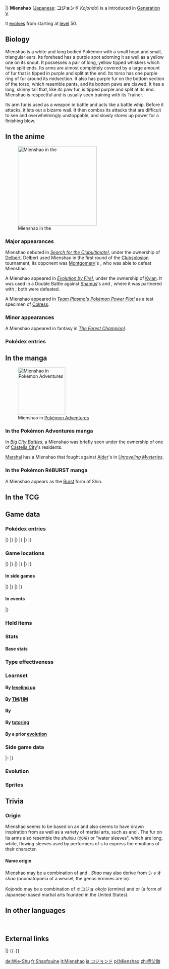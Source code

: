 {{PokémonPrevNext/Head|type=Fighting}}
{{PokémonPrevNext/Pokémon|type=Fighting|prevnum=619|prev=Mienfoo|nextnum=621|next=Druddigon}}
|}
{{Pokémon Infobox
|name=Mienshao
|jname=コジョンド
|tmname=Kojondo
|category=Martial Arts
|typebox=1
|type1=Fighting
|abilityn=d
|ability1=Inner Focus
|ability2=Regenerator
|abilityd=Reckless
|ndex=620
|udex=126
|u2dex=220
|karea=Coastal
|kdex=004
|height-ftin=4'07"
|height-m=1.4
|weight-lbs=78.3
|weight-kg=35.5
|egggroupn=2
|egggroup1=Field
|egggroup2=Human-Like
|eggcycles=25
|expyield=179
|lv100exp=1,059,860
|gendercode=127
|color=Purple
|catchrate=45
|evtotal=2
|evat=2
|body=06
|pokefordex=mienshao
|generation=5
|friendship=70
}}
'''Mienshao''' ([[List of Japanese Pokémon names|Japanese]]: '''コジョンド''' ''Kojondo'') is a {{type|Fighting}} {{OBP|Pokémon|species}} introduced in [[Generation V]].

It [[Evolution|evolves]] from {{p|Mienfoo}} starting at [[level]] 50.

==Biology==
Mienshao is a white and long bodied Pokémon with a small head and small, triangular ears. Its forehead has a purple spot adorning it as well as a yellow one on its snout. It possesses a pair of long, yellow tipped whiskers which have split ends. Its arms are almost completely covered by a large amount of fur that is tipped in purple and split at the end. Its torso has one purple ring of fur around its midsection. It also has purple fur on the bottom section of the torso, which resemble pants, and its bottom paws are clawed. It has a long, skinny tail that, like its paw fur, is tipped purple and split at its end. Mienshao is respectful and is usually seen training with its Trainer.

Its arm fur is used as a weapon in battle and acts like a battle whip. Before it attacks, it lets out a bizarre wail. It then combos its attacks that are difficult to see and overwhelmingly unstoppable, and slowly stores up power for a finishing blow.

==In the anime==
[[File:Delbert Mienshao.png|thumb|left|250px|Mienshao in the {{pkmn|anime}}]]
===Major appearances===
Mienshao debuted in ''[[BW071|Search for the Clubultimate!]]'', under the ownership of [[Delbert]]. Delbert used Mienshao in the first round of the [[Clubsplosion]] tournament; its opponent was [[Montgomery]]'s {{p|Throh}}, who was able to defeat Mienshao.

A Mienshao appeared in ''[[BW077|Evolution by Fire!]]'', under the ownership of [[Kylan]]. It was used in a Double Battle against [[Shamus]]'s {{p|Emboar}} and {{p|Heatmor}}, where it was partnered with {{p|Watchog}}; both were defeated.

A Mienshao appeared in ''[[BW112|Team Plasma's Pokémon Power Plot!]]'' as a test specimen of [[Colress]].

===Minor appearances===
A Mienshao appeared in fantasy in ''[[XY035|The Forest Champion!]]''.

===Pokédex entries===
{{Animedexheader|Unova}}
{{Animedexbody|BW071|Mienshao|Ash's Pokédex|Mienshao, the Martial Arts Pokémon and the evolved form of Mienfoo. Mienshao's arm attacks are so fast they're almost invisible. It uses its long arm fur as a whip.}}
{{Animedexfooter/Pokémon|''Best Wishes''|Unova}}

==In the manga==
[[File:Marshal Mienshao Adventures.png|thumb|150px|Mienshao in [[Pokémon Adventures]]]]
===In the Pokémon Adventures manga===
In ''[[PS478|Big City Battles]]'', a Mienshao was briefly seen under the ownership of one of [[Castelia City]]'s residents.

[[Marshal]] has a Mienshao that fought against [[Alder]]'s {{p|Accelgor}} in ''[[PS486|Unraveling Mysteries]]''.

===In the Pokémon RéBURST manga===
A Mienshao appears as the [[Burst]] form of Shin.

==In the TCG==
{{main|Mienshao (TCG)}}

==Game data==
===Pokédex entries===
{{Dex/Header|type=fighting}}
{{Dex/NA|gen=V}}
{{Dex/Gen|gen=V}}
{{Dex/Entry1|v=Black|t=FFF|entry=It wields the fur on its arms like a whip. Its arm attacks come with such rapidity that they cannot even be seen.}}
{{Dex/Entry1|v=White|entry=They use the long fur on their arms as a whip to strike their opponents.}}
{{Dex/Entry2|v=Black 2|v2=White 2|t=FFF|entry=Using the long fur on its arms like whips, it launches into combo attacks that, once started, no one can stop.}}
|}
|}
{{Dex/Gen|gen=VI}}
{{Dex/Entry1|v=X|t=FFF|entry=It wields the fur on its arm like a whip. Its arm attacks come with such rapidity that they cannot even be seen.}}
{{Dex/Entry1|v=Y|entry=Using the long fur on its arms like whips, it launches into combo attacks that, once started, no one can stop.}}
{{Dex/Entry1|v=Omega Ruby|t=FFF|entry=It wields the fur on its arm like a whip. Its arm attacks come with such rapidity that they cannot even be seen.}}
{{Dex/Entry1|v=Alpha Sapphire|t=FFF|entry=Using the long fur on its arms like whips, it launches into combo attacks that, once started, no one can stop.}}
|}
|}
{{Dex/Gen|gen=VII}}
{{Dex/Entry1|v=Ultra Sun|entry=It overwhelms its opponents with continuous attacks and then slowly stores up power before delivering the finishing blow.}}
{{Dex/Entry1|v=Ultra Moon|entry=When Mienshao lets out a bizarre wail, you're in danger. A flurry of kicks and chops too fast to see is about to be unleashed!}}
|}
|}
{{Dex/Footer}}

===Game locations===
{{Availability/Header|type=fighting}}
{{Availability/NA|gen=V}}
{{Availability/Gen|gen=V}}
{{Availability/Entry2|v=Black|v2=White|t=fff|area={{rt|14|Unova}} ({{DL|Tall grass|dark grass}})}}
{{Availability/Entry2|v=Black 2|v2=White 2|t=fff|area={{rt|23|Unova}} ({{DL|Tall grass|dark grass}})<br>[[Dragonspiral Tower]]}}
|}
|}
{{Availability/Gen|gen=VI}}
{{Availability/Entry2|v=X|v2=Y|t=fff|area=[[Evolution|Evolve]] {{p|Mienfoo}}}}
{{Availability/Entry2/None|v=Omega Ruby|v2=Alpha Sapphire}}
|}
|}
{{Availability/Gen|gen=VII}}
{{Availability/Entry2/None|v=Sun|v2=Moon}}
{{Availability/Entry2|v=Ultra Sun|v2=Ultra Moon|area=[[Evolution|Evolve]] {{p|Mienfoo}}}}
|}
|}
{{Availability/Footer}}

====In side games====
{{Availability/Header|type=Fighting}}
{{Availability/NA|gen=V}}
{{Availability/Gen|gen=V}}
{{Availability/Entry1|1|v=Rumble Blast|color={{fire color}}|area=Canyon: [[Volcanic Slope]], [[Rugged Flats]]; Meadow: [[World Axle - B1F]]}}
{{Availability/Entry1|1|v=MD GTI|link=Pokémon Mystery Dungeon: Gates to Infinity|color={{silver color}}|area=[[Glacier Palace - Western Spire]] (1F-12F) [[Silent Tundra]] (Golden Chamber), [[Dreamy Island]] (Golden Chamber), [[Moonlit Forest]] (1F-28F), [[Cape at the Edge]] (B1-B29), Magnagate dungeons}}
{{Availability/Entry1|1|v=Rumble U|color={{fire color}}|area=[[Frenzy Square#Guard the Fort!|Frenzy Square: Guard the Fort!]]}}
|}
|}
{{Availability/Gen|gen=VI}}
{{Availability/Entry1|1|v=Battle Trozei|color={{defense color}}|area=[[Sacred Plains#Stage 3|Sacred Plains: Stage 3]]}}
{{Availability/Entry1|1|v=Shuffle|color={{beauty color}}|area=[[Mt. Vinter|Mt. Vinter: Stage 110]]}}
{{Availability/Entry1|1|v=Rumble World|color={{fire color}}|area=[[Diamond Crater#Fledgling Field|Diamond Crater: Fledgling Field]] <small>(Back Boss)</small>}}
|}
|}
{{Availability/Footer}}

====In events====
{{eventAvail/h|Region|type=Fighting}}
{{eventAvail|{{gameabbrev7|USUM}}|Team Rainbow Rocket's Ambition Lysandre's Mienshao|All|Japan|65|January 20 to March 11, 2018|link=List of local event Pokémon distributions in Generation VII#Lysandre's Mienshao}}
|}

===Held items===

===Stats===
====Base stats====
{{BaseStats
|type=Fighting
|HP=65
|Attack=125
|Defense=60
|SpAtk=95
|SpDef=60
|Speed=105}}

===Type effectiveness===
{{TypeEffectiveness
|type1=fighting
|Normal=  100
|Flying=  200
|Fighting=100
|Ground=  100
|Rock=     50
|Bug=      50
|Poison=  100
|Ghost=   100
|Steel=   100
|Fire=    100
|Water=   100
|Grass=   100
|Electric=100
|Psychic= 200
|Ice=     100
|Dragon=  100
|Dark=     50
|Fairy=   200}}

===Learnset===
====By [[Level|leveling up]]====
{{learnlist/levelh/7|Mienshao|Fighting|Fighting|5}}
{{learnlist/level7|1|Aura Sphere|Fighting|Special|80|&mdash;|20||'''}}
{{learnlist/level7|1|Reversal|Fighting|Physical|&mdash;|100|15||'''}}
{{learnlist/level7|1|Pound|Normal|Physical|40|100|35}}
{{learnlist/level7|1|Meditate|Psychic|Status|&mdash;|&mdash;|40}}
{{learnlist/level7|1|Detect|Fighting|Status|&mdash;|&mdash;|5}}
{{learnlist/level7|1|Fake Out|Normal|Physical|40|100|10}}
{{learnlist/level7|5|Meditate|Psychic|Status|&mdash;|&mdash;|40}}
{{learnlist/level7|9|Detect|Fighting|Status|&mdash;|&mdash;|5}}
{{learnlist/level7|13|Fake Out|Normal|Physical|40|100|10}}
{{learnlist/level7|17|Double Slap|Normal|Physical|15|85|10}}
{{learnlist/level7|21|Swift|Normal|Special|60|&mdash;|20}}
{{learnlist/level7|25|Calm Mind|Psychic|Status|&mdash;|&mdash;|20}}
{{learnlist/level7|29|Force Palm|Fighting|Physical|60|100|10||'''}}
{{learnlist/level7|33|Drain Punch|Fighting|Physical|75|100|10||'''}}
{{learnlist/level7|37|Jump Kick|Fighting|Physical|100|95|10||'''}}
{{learnlist/level7|41|U-turn|Bug|Physical|70|100|20}}
{{learnlist/level7|45|Wide Guard|Rock|Status|&mdash;|&mdash;|10}}
{{learnlist/level7|49|Bounce|Flying|Physical|85|85|5}}
{{learnlist/level7|56|High Jump Kick|Fighting|Physical|130|90|10||'''}}
{{learnlist/level7|63|Reversal|Fighting|Physical|&mdash;|100|15||'''}}
{{learnlist/level7|70|Aura Sphere|Fighting|Special|80|&mdash;|20||'''}}
{{learnlist/levelf/7|Mienshao|Fighting|Fighting|5}}

====By [[TM]]/[[HM]]====
{{learnlist/tmh/7|Mienshao|Fighting|Fighting|5}}
{{learnlist/tm7|TM01|Work Up|Normal|Status|&mdash;|&mdash;|30}}
{{learnlist/tm7|TM04|Calm Mind|Psychic|Status|&mdash;|&mdash;|20}}
{{learnlist/tm7|TM06|Toxic|Poison|Status|&mdash;|90|10}}
{{learnlist/tm7|TM08|Bulk Up|Fighting|Status|&mdash;|&mdash;|20}}
{{learnlist/tm7|TM10|Hidden Power|Normal|Special|60|100|15}}
{{learnlist/tm7|TM11|Sunny Day|Fire|Status|&mdash;|&mdash;|5}}
{{learnlist/tm7|TM12|Taunt|Dark|Status|&mdash;|100|20}}
{{learnlist/tm7|TM15|Hyper Beam|Normal|Special|150|90|5}}
{{learnlist/tm7|TM17|Protect|Normal|Status|&mdash;|&mdash;|10}}
{{learnlist/tm7|TM18|Rain Dance|Water|Status|&mdash;|&mdash;|5}}
{{learnlist/tm7|TM21|Frustration|Normal|Physical|&mdash;|100|20}}
{{learnlist/tm7|TM27|Return|Normal|Physical|&mdash;|100|20}}
{{learnlist/tm7|TM31|Brick Break|Fighting|Physical|75|100|15||'''}}
{{learnlist/tm7|TM32|Double Team|Normal|Status|&mdash;|&mdash;|15}}
{{learnlist/tm7|TM33|Reflect|Psychic|Status|&mdash;|&mdash;|20}}
{{learnlist/tm7|TM39|Rock Tomb|Rock|Physical|60|95|15}}
{{learnlist/tm7|TM40|Aerial Ace|Flying|Physical|60|&mdash;|20}}
{{learnlist/tm7|TM42|Facade|Normal|Physical|70|100|20}}
{{learnlist/tm7|TM44|Rest|Psychic|Status|&mdash;|&mdash;|10}}
{{learnlist/tm7|TM45|Attract|Normal|Status|&mdash;|100|15}}
{{learnlist/tm7|TM47|Low Sweep|Fighting|Physical|65|100|20||'''}}
{{learnlist/tm7|TM48|Round|Normal|Special|60|100|15}}
{{learnlist/tm7|TM52|Focus Blast|Fighting|Special|120|70|5||'''}}
{{learnlist/tm7|TM56|Fling|Dark|Physical|&mdash;|100|10}}
{{learnlist/tm7|TM62|Acrobatics|Flying|Physical|55|100|15}}
{{learnlist/tm7|TM66|Payback|Dark|Physical|50|100|10}}
{{learnlist/tm7|TM68|Giga Impact|Normal|Physical|150|90|5}}
{{learnlist/tm7|TM71|Stone Edge|Rock|Physical|100|80|5}}
{{learnlist/tm7|TM75|Swords Dance|Normal|Status|&mdash;|&mdash;|20}}
{{learnlist/tm7|TM77|Psych Up|Normal|Status|&mdash;|&mdash;|10}}
{{learnlist/tm7|TM80|Rock Slide|Rock|Physical|75|90|10}}
{{learnlist/tm7|TM84|Poison Jab|Poison|Physical|80|100|20}}
{{learnlist/tm7|TM86|Grass Knot|Grass|Special|&mdash;|100|20}}
{{learnlist/tm7|TM87|Swagger|Normal|Status|&mdash;|85|15}}
{{learnlist/tm7|TM88|Sleep Talk|Normal|Status|&mdash;|&mdash;|10}}
{{learnlist/tm7|TM89|U-turn|Bug|Physical|70|100|20}}
{{learnlist/tm7|TM90|Substitute|Normal|Status|&mdash;|&mdash;|10}}
{{learnlist/tm7|TM100|Confide|Normal|Status|&mdash;|&mdash;|20}}
{{learnlist/tmf/7|Mienshao|Fighting|Fighting|5}}

====By {{pkmn|breeding}}====
{{learnlist/breedh/7|Mienshao|Fighting|Fighting|5}}
{{learnlist/breed7|{{MSP|064|Kadabra}}{{MSP|065|Alakazam}}|Ally Switch|Psychic|Status|&mdash;|&mdash;|15}}
{{learnlist/breed7|{{MSP|122|Mr. Mime}}{{MSP|133|Eevee}}{{MSP|161|Sentret}}{{MSP|162|Furret}}{{MSP|190|Aipom}}{{MSP|424|Ambipom}}<br>{{MSP|203|Girafarig}}{{MSP|303|Mawile}}{{MSP|427|Buneary}}{{MSP|428|Lopunny}}{{MSP|504|Patrat}}{{MSP|505|Watchog}}|Baton Pass|Normal|Status|&mdash;|&mdash;|40}}
{{learnlist/breed7|{{MSP|106|Hitmonlee}}{{MSP|206|Dunsparce}}{{MSP|220|Swinub}}{{MSP|221|Piloswine}}{{MSP|473|Mamoswine}}{{MSP|231|Phanpy}}<br>{{MSP|288|Vigoroth}}{{MSP|296|Makuhita}}{{MSP|297|Hariyama}}{{MSP|307|Meditite}}{{MSP|308|Medicham}}{{MSP|417|Pachirisu}}<br>{{MSP|427|Buneary}}{{MSP|428|Lopunny}}{{MSP|538|Throh}}{{MSP|539|Sawk}}{{MSP|613|Cubchoo}}{{MSP|614|Beartic}}|Endure|Normal|Status|&mdash;|&mdash;|10}}
{{learnlist/breed7|{{MSP|025|Pikachu}}{{MSP|052|Meowth}}{{MSP|052A|Meowth}}{{MSP|053|Persian}}{{MSP|053A|Persian}}{{MSP|106|Hitmonlee}}<br>{{MSP|107|Hitmonchan}}{{MSP|237|Hitmontop}}{{MSP|307|Meditite}}{{MSP|308|Medicham}}{{MSP|352|Kecleon}}{{MSP|359|Absol}}<br>{{MSP|336|Seviper}}{{MSP|391|Monferno}}{{MSP|392|Infernape}}{{MSP|434|Stunky}}{{MSP|435|Skuntank}}{{MSP|448|Lucario}}<br>{{MSP|652|Chesnaught}}|Feint|Normal|Physical|30|100|10}}
{{learnlist/breed7|{{MSP|066|Machop}}{{MSP|067|Machoke}}{{MSP|068|Machamp}}{{MSP|083|Farfetch'd}}{{MSP|232|Donphan}}{{MSP|296|Makuhita}}<br>{{MSP|297|Hariyama}}{{MSP|302|Sableye}}|Knock Off|Dark|Physical|65|100|20}}
{{learnlist/breed7|{{MSP|056|Mankey}}{{MSP|057|Primeape}}{{MSP|066|Machop}}{{MSP|067|Machoke}}{{MSP|068|Machamp}}{{MSP|125|Electabuzz}}<br>{{MSP|466|Electivire}}{{MSP|505|Watchog}}{{MSP|532|Timburr}}{{MSP|533|Gurdurr}}{{MSP|534|Conkeldurr}}{{MSP|559|Scraggy}}<br>{{MSP|560|Scrafty}}|Low Kick|Fighting|Physical|&mdash;|100|20||'''}}
{{learnlist/breed7|{{MSP|055|Golduck}}{{MSP|161|Sentret}}{{MSP|162|Furret}}{{MSP|234|Stantler}}{{MSP|359|Absol}}{{MSP|448|Lucario}}|Me First|Normal|Status|&mdash;|&mdash;|20}}
{{learnlist/breed7|{{MSP|296|Makuhita}}{{MSP|297|Hariyama}}|Smelling Salts|Normal|Physical|70|100|10}}
{{learnlist/breed7|{{MSP|066|Machop}}{{MSP|067|Machoke}}{{MSP|068|Machamp}}{{MSP|296|Makuhita}}{{MSP|297|Hariyama}}<br>{{MSP|538|Throh}}{{MSP|674|Pancham}}{{MSP|675|Pangoro}}|Vital Throw|Fighting|Physical|70|&mdash;|10||'''}}
{{learnlist/breedf/7|Mienshao|Fighting|Fighting|5}}

====By [[Move Tutor|tutoring]]====
{{learnlist/tutorh/7|Mienshao|Fighting|Fighting|5}}
{{learnlist/tutor7|Ally Switch|Psychic|Status|—|—|15|||no|yes}}
{{learnlist/tutor7|Bounce|Flying|Physical|85|85|5|||no|yes}}
{{learnlist/tutor7|Drain Punch|Fighting|Physical|75|100|10||'''|no|yes}}
{{learnlist/tutor7|Dual Chop|Dragon|Physical|40|90|15|||no|yes}}
{{learnlist/tutor7|Focus Punch|Fighting|Physical|150|100|20||'''|no|yes}}
{{learnlist/tutor7|Helping Hand|Normal|Status|—|—|20|||no|yes}}
{{learnlist/tutor7|Knock Off|Dark|Physical|65|100|20|||no|yes}}
{{learnlist/tutor7|Laser Focus|Normal|Status|—|—|30|||no|yes}}
{{learnlist/tutor7|Low Kick|Fighting|Physical|—|100|20||'''|no|yes}}
{{learnlist/tutor7|Role Play|Psychic|Status|—|—|10|||no|yes}}
{{learnlist/tutor7|Snore|Normal|Special|50|100|15|||no|yes}}
{{learnlist/tutorf/7|Mienshao|Fighting|Fighting|5}}

====By a prior [[evolution]]====
{{learnlist/prevoh/7|Mienshao|Fighting|Fighting|5}}
{{learnlist/prevo7|619|Mienfoo|||||Quick Guard|Fighting|Status|&mdash;|&mdash;|15}}
{{learnlist/prevof/7|Mienshao|Fighting|Fighting|5}}

===Side game data===
{{Spindata/Head|type=Fighting}}
{{Spindata/RumbleBlast|col=6|type=Fighting
|att=5
|def=2
|speed=4
}}
|-
{{Spindata/Battle Trozei|col=3|type=Fighting|ndex=620
|power=2
}}
{{Spindata/Shuffle|col=3|type=Fighting|ndex=620|num=123
|min=60
|max=105
|raisemaxlevel=5
|skill=Hitting Streak
|skilldesc=Increases damage when it is triggered in a row.
}}
|}

===Evolution===
{{evobox-2
|type1=fighting
|no1=619
|name1=Mienfoo
|type1-1=Fighting
|evo1={{bag|Rare Candy}}<br>{{color2|000|Level|Level 50}}
|no2=620
|name2=Mienshao
|type1-2=Fighting
}}

===Sprites===
{{Spritebox/Header|type=fighting}}
{{Spritebox/NA|gen=V}}
{{Spritebox/5|ndex=620}}
{{Spritebox/6|ndex=620}}
{{Spritebox/7|ndex=620}}
{{Spritebox/Footer|620|Mienshao}}

==Trivia==
===Origin===
Mienshao seems to be based on an {{wp|Stoat|ermine}} and also seems to have drawn inspiration from {{wp|whip fighting}} as well as a variety of martial arts, such as {{wp|Taekwondo}} and {{wp|Kokondo}}. The fur on its arms also resemble the ''shuixiu'' (水袖) or "water sleeves", which are long, white, flowing sleeves used by performers of {{wp|Chinese opera}}s to express the emotions of their character.

====Name origin====
Mienshao may be a combination of ''{{wp|stoat|ermine}}'' and ''{{wp|Shaolin Kung Fu|Shaolin}}''. ''Shao'' may also derive from シャオ ''shao'' (onomatopoeia of a weasel, the genus ermines are in).

Kojondo may be a combination of オコジョ ''okojo'' (ermine) and ''{{wp|Taekwondo}}'' or ''{{wp|Kyokushin kaikan#Influence|Kokondo}}'' (a form of Japanese-based martial arts founded in the United States).

==In other languages==
{{Other languages|type=fighting|type2=fighting
|ja=コジョンド ''Kojondo''|jameaning=From {{tt|オコジョ ''okojo''|ermine}} and ''Taekwondo''
|fr=Shaofouine|frmeaning=From ''{{wp|shaolin}}'' and ''{{tt|fouine|weasel}}''
|es=Mienshao|esmeaning=Same as English name
|de=Wie-Shu|demeaning=From ''{{tt|Wiesel|weasel}}'' and ''{{wp|Wushu (sport)|Wushu}}''
|it=Mienshao|itmeaning=Same as English name
|ko=비조도 ''Bizodo''|komeaning=From {{tt|담비 ''dambi''|marten}}, {{tt|족제비 ''jokjebi''|weasel}}, {{tt|비 (飛) ''bi''|agile}}, {{tt|オコジョ ''okojo''|ermine}}, and ''Tae Kwon Do''
|zh_cmn= 師父鼬 / 师父鼬 ''Shīfùyòu''|zh_cmnmeaning=Literally "Master weasel"
|ru=Миншао ''Minshao''|rumeaning=Transcription of English name
}}
<br clear="left">
<!--==Notes==
<references />-->

==External links==

{{PokémonPrevNext/Head|type=Fighting}}
{{PokémonPrevNext/Pokémon|type=Fighting|prevnum=619|prev=Mienfoo|nextnum=621|next=Druddigon}}
|}
{{-}}
{{Project Pokédex notice}}

[[de:Wie-Shu]]
[[fr:Shaofouine]]
[[it:Mienshao]]
[[ja:コジョンド]]
[[pl:Mienshao]]
[[zh:师父鼬]]